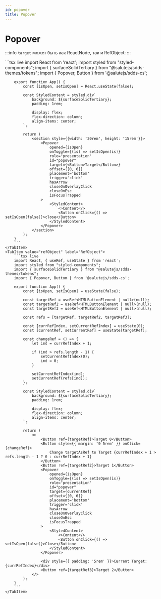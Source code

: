 ```yaml
---
id: popover
title: Popover
---
```



# Popover
<Description name="Popover" />
<PropsTable name="Popover" />

:::info
`target` может быть как ReactNode, так и RefObject:
:::

<Tabs>
    <TabItem value="reactNode" label="React Node" default>
        ```tsx live
        import React from 'react';
        import styled from "styled-components";
        import { surfaceSolidTertiary } from "@salutejs/sdds-themes/tokens";
        import { Popover, Button } from '@salutejs/sdds-cs';

        export function App() {
            const [isOpen, setIsOpen] = React.useState(false);

            const StyledContent = styled.div`
                background: ${surfaceSolidTertiary};
                padding: 1rem;

                display: flex;
                flex-direction: column;
                align-items: center;
            `;

            return (
                <section style={{width: '20rem', height: '15rem'}}>
                    <Popover
                        opened={isOpen}
                        onToggle={(is) => setIsOpen(is)}
                        role="presentation"
                        id="popover"
                        target={<Button>Target</Button>}
                        offset={[0, 6]}
                        placement='bottom'
                        trigger='click'
                        hasArrow
                        closeOnOverlayClick
                        closeOnEsc
                        isFocusTrapped
                    >
                        <StyledContent>
                            <>Content</>
                            <Button onClick={() => setIsOpen(false)}>close</Button>
                        </StyledContent>
                    </Popover>
                </section>
            );
        }
        ```
    </TabItem>
    <TabItem value="refObject" label="RefObject">
        ```tsx live
        import React, { useRef, useState } from 'react';
        import styled from "styled-components";
        import { surfaceSolidTertiary } from "@salutejs/sdds-themes/tokens";
        import { Popover, Button } from '@salutejs/sdds-cs';

        export function App() {
            const [isOpen, setIsOpen] = useState(false);

            const targetRef = useRef<HTMLButtonElement | null>(null);
            const targetRef2 = useRef<HTMLButtonElement | null>(null);
            const targetRef3 = useRef<HTMLButtonElement | null>(null);

            const refs = [targetRef, targetRef2, targetRef3];

            const [currRefIndex, setCurrentRefIndex] = useState(0);
            const [currentRef, setCurrentRef] = useState(targetRef);

            const changeRef = () => {
                let ind = currRefIndex + 1;

                if (ind > refs.length - 1) {
                    setCurrentRefIndex(0);
                    ind = 0;
                }

                setCurrentRefIndex(ind);
                setCurrentRef(refs[ind]);
            };
            
            const StyledContent = styled.div`
                background: ${surfaceSolidTertiary};
                padding: 1rem;

                display: flex;
                flex-direction: column;
                align-items: center;
            `;

            return (
                <>
                    <Button ref={targetRef}>Target 0</Button>
                    <Button style={{ margin: '0 5rem' }} onClick={changeRef}>
                        Change targetAsRef to Target {currRefIndex + 1 > refs.length - 1 ? 0 : currRefIndex + 1}
                    </Button>
                    <Button ref={targetRef2}>Target 1</Button>
                    <Popover
                        opened={isOpen}
                        onToggle={(is) => setIsOpen(is)}
                        role="presentation"
                        id="popover"
                        target={currentRef}
                        offset={[0, 6]}
                        placement='bottom'
                        trigger='click'
                        hasArrow
                        closeOnOverlayClick
                        closeOnEsc
                        isFocusTrapped
                    >
                        <StyledContent>
                            <>Content</>
                            <Button onClick={() => setIsOpen(false)}>Close</Button>
                        </StyledContent>
                    </Popover>

                    <div style={{ padding: '5rem' }}>Current Target: {currRefIndex}</div>
                    <Button ref={targetRef3}>Target 2</Button>
                </>
            );
        }
        ```
    </TabItem>
</Tabs>

